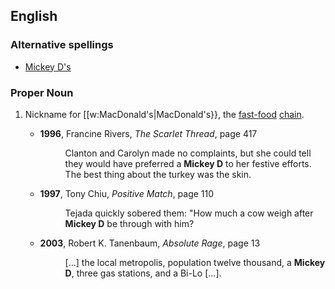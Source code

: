 ==English==
===Alternative spellings===
*[[Mickey D's]]
===Proper Noun===
{{en-proper noun}}
# {{slang}} Nickname for [[w:MacDonald's|MacDonald's}}, the [[fast-food]] [[chain]].
#*'''1996''', Francine Rivers, ''The Scarlet Thread'', page 417
#*:Clanton and Carolyn made no complaints, but she could tell they would have preferred a '''Mickey D''' to her festive efforts. The best thing about the turkey was the skin.
#*'''1997''', Tony Chiu, ''Positive Match'', page 110
#*:Tejada quickly sobered them: "How much a cow weigh after '''Mickey D''' be through with him?
#*'''2003''', Robert K. Tanenbaum, ''Absolute Rage'', page 13
#*:[…] the local metropolis, population twelve thousand, a '''Mickey D''', three gas stations, and a Bi-Lo […].